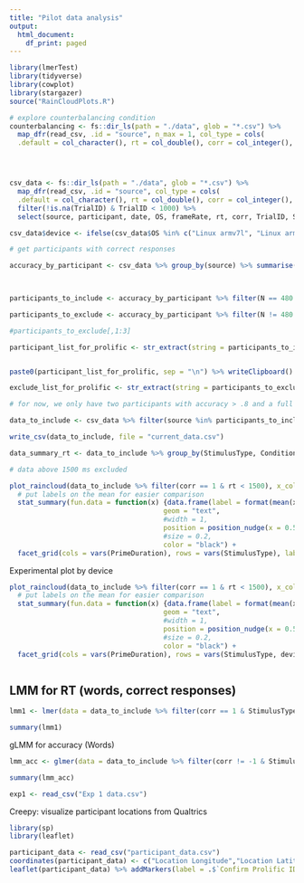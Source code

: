 ```yaml
---
title: "Pilot data analysis"
output:
  html_document:
    df_print: paged
---
```



```r
library(lmerTest)
library(tidyverse)
library(cowplot)
library(stargazer)
source("RainCloudPlots.R")

# explore counterbalancing condition
counterbalancing <- fs::dir_ls(path = "./data", glob = "*.csv") %>%
  map_dfr(read_csv, .id = "source", n_max = 1, col_type = cols(
  .default = col_character(), rt = col_double(), corr = col_integer(), TrialID = col_integer()))




csv_data <- fs::dir_ls(path = "./data", glob = "*.csv") %>%
  map_dfr(read_csv, .id = "source", col_type = cols(
  .default = col_character(), rt = col_double(), corr = col_integer(), TrialID = col_integer())) %>% 
  filter(!is.na(TrialID) & TrialID < 1000) %>%
  select(source, participant, date, OS, frameRate, rt, corr, TrialID, StimulusType, Condition, PrimeDuration, Prime, Target)

csv_data$device <- ifelse(csv_data$OS %in% c("Linux armv7l", "Linux armv8l"), "android", "computer")

# get participants with correct responses

accuracy_by_participant <- csv_data %>% group_by(source) %>% summarise(acc = mean(corr == 1), N = n()) %>% left_join(counterbalancing, by = "source")


  
participants_to_include <- accuracy_by_participant %>% filter(N == 480 & acc > .8)   

participants_to_exclude <- accuracy_by_participant %>% filter(N != 480 | acc <= .8)   

#participants_to_exclude[,1:3]

participant_list_for_prolific <- str_extract(string = participants_to_include$source, pattern = "[a-z0-9]{24}") 


paste0(participant_list_for_prolific, sep = "\n") %>% writeClipboard() # works on windows

exclude_list_for_prolific <- str_extract(string = participants_to_exclude$source, pattern = "[a-z0-9]{24}") %>% paste0(collapse = "\n")

# for now, we only have two participants with accuracy > .8 and a full data set

data_to_include <- csv_data %>% filter(source %in% participants_to_include$source) %>% mutate(StimulusType = StimulusType %>% factor, Condition = Condition %>% factor, PrimeDuration = PrimeDuration %>% factor, rt = rt * 1000)

write_csv(data_to_include, file = "current_data.csv")

data_summary_rt <- data_to_include %>% group_by(StimulusType, Condition, PrimeDuration) %>% summarise(M = mean(rt), SD = sd(rt), N = n())

# data above 1500 ms excluded

plot_raincloud(data_to_include %>% filter(corr == 1 & rt < 1500), x_column = "Condition", y_column = "rt", x_label = "Condition", y_label = "RT in ms (correct responses)", main_title = "RT by condition and word type") + 
  # put labels on the mean for easier comparison
  stat_summary(fun.data = function(x) {data.frame(label = format(mean(x), digits = 2), y = mean(x))}, 
                                      geom = "text",
                                      #width = 1,
                                      position = position_nudge(x = 0.5, y = 0),
                                      #size = 0.2,
                                      color = "black") +
  facet_grid(cols = vars(PrimeDuration), rows = vars(StimulusType), labeller = label_context)


```

Experimental plot by device

```r
plot_raincloud(data_to_include %>% filter(corr == 1 & rt < 1500), x_column = "Condition", y_column = "rt", x_label = "Condition", y_label = "RT in ms (correct responses)", main_title = "RT by condition and word type") + 
  # put labels on the mean for easier comparison
  stat_summary(fun.data = function(x) {data.frame(label = format(mean(x), digits = 2), y = mean(x))}, 
                                      geom = "text",
                                      #width = 1,
                                      position = position_nudge(x = 0.5, y = 0),
                                      #size = 0.2,
                                      color = "black") +
  facet_grid(cols = vars(PrimeDuration), rows = vars(StimulusType, device), labeller = label_context)



```
## LMM for RT (words, correct responses)
```r
lmm1 <- lmer(data = data_to_include %>% filter(corr == 1 & StimulusType == "WORD" & rt < 1500), rt ~ Condition * PrimeDuration + (1|source) + (1|Target))

summary(lmm1)

```
gLMM for accuracy (Words)
```r
lmm_acc <- glmer(data = data_to_include %>% filter(corr != -1 & StimulusType == "WORD" & rt < 1500), corr ~ Condition * PrimeDuration + (1|Target), family = binomial(link = "logit"))

summary(lmm_acc)

```
```r
exp1 <- read_csv("Exp 1 data.csv")


```


Creepy: visualize participant locations from Qualtrics
```r
library(sp)
library(leaflet)

participant_data <- read_csv("participant_data.csv")
coordinates(participant_data) <- c("Location Longitude","Location Latitude")
leaflet(participant_data) %>% addMarkers(label = .$`Confirm Prolific ID`) %>% addTiles()
```